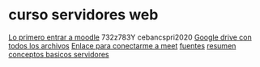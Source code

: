 = curso servidores web =
[[http://cursos.cdea.cebanc.com/moodle/|Lo primero entrar a moodle]] 732z783Y cebancspri2020
[[http://bit.ly/IFCT0509|Google drive con todos los archivos]]
[[https://meet.google.com/bku-jnmk-mrc|Enlace para conectarme a meet]]
[[fuentes]]
[[resumen conceptos basicos servidores]]
